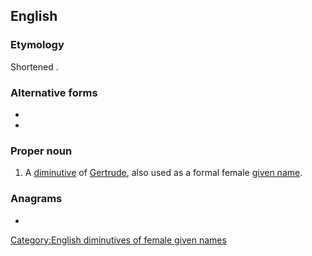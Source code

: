 ==English==

===Etymology===
Shortened {{suffix|en|Gertrude|y}}.

===Alternative forms===
* {{l|en|Trudi}}
* {{l|en|Trudie}}

===Proper noun===
{{en-proper noun}}

# A [[diminutive]] of [[Gertrude]], also used as a formal female [[given name]].

===Anagrams===
* {{anagrams|en|durty|turdy}}

[[Category:English diminutives of female given names]]